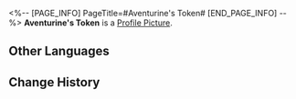 <%-- [PAGE_INFO]
PageTitle=#Aventurine's Token#
[END_PAGE_INFO] --%>
{{Item Infobox
|id          = 140414
|image       = Item Aventurine's Token.png
|type        = Mission Item
|invCategory = Missions
|rarity      = 3
|effect      = 
|description = A token of the Interastral Peace Corporation. You remember the envoy played a little trick with it.
}}
'''Aventurine's Token''' is a [[Profile Picture]].

==Other Languages==
{{Other Languages
|en   = Aventurine's Token
|zhs  = 砂金的信物
|zht  = 砂金的信物
|ja   = アベンチュリンのトークン
|ko   = 어벤츄린의 증표
|es   = Ficha de Aventurino
|fr   = Jeton d'Aventurine
|ru   = Значок Авантюрина
|th   = เหรียญประจำตัวของ Aventurine
|vi   = Tín Vật Của Aventurine
|de   = Andenken von Aventurin
|id   = Kenang-kenangan Aventurine
|pt   = Token de Aventurine
}}

==Change History==
{{Change History|2.0}}